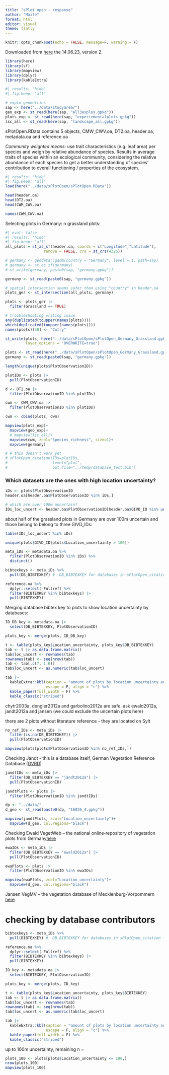 ```yaml
---
title: "sPlot open - response"
author: "Maite"
format: html
editor: visual
theme: flatly
---
```


```r
knitr::opts_chunk$set(echo = FALSE, message=F, warning = F)
```

Downloaded from [here](https://idata.idiv.de/ddm/Data/ShowData/3474?version=76) the 14.06.23, version 2.

```r
library(here)
library(sf)
library(mapview)
library(dplyr)
library(kableExtra)
```

```r
#| results: 'hide'
#| fig.keep: 'all'

# explo geometries
sap <- here("../data/studyarea/")
geo_exp <- st_read(here(sap, "all3explos.gpkg"))
plots_exp <- st_read(here(sap, "experiementalplots.gpkg"))
lsc_all <- st_read(here(sap, "landscape_all.gpkg"))
```

sPlotOpen.RData contains 5 objects, CMW_CWV.oa, DT2.oa, header.oa, metadata.oa and reference.oa

*Community weighted means*: use trait characteristics (e.g. leaf area) per species and weigh by relative abundance of species. Results in average traits of species within an ecological community, considering the relative abundance of each species to get a better understanding of species' contribution to overall functioning / properties of the ecosystem.

```r
#| results: 'hide'
#| fig.keep: 'all'
load(here("../data/sPlotOpen/sPlotOpen.RData"))

head(header.oa)
head(DT2.oa)
head(CWM_CWV.oa)

names(CWM_CWV.oa)
```

Selecting plots in Germany: n grassland plots:

```r
#| eval: false
#| results: 'hide'
#| fig.keep: 'all'
all_plots = st_as_sf(header.oa, coords = c("Longitude","Latitude"), 
                 remove = FALSE, crs = st_crs(4326))

# germany <- geodata::gadm(country = "Germany", level = 1, path=sap) 
# germany <- st_as_sf(germany)
# st_write(germany, paste0(sap, "germany.gpkg"))

germany <- st_read(paste0(sap, "germany.gpkg"))

# spatial intersection seems safer than using "country" in header.oa
plots_ger <- st_intersection(all_plots, germany) 

plots <- plots_ger |>
  filter(Grassland == TRUE)

# troubleshooting writing issue
any(duplicated(toupper(names(plots))))
which(duplicated(toupper(names(plots))))
names(plots)[50] <- "Cntry"

st_write(plots, here("../data/sPlotOpen/sPlotOpen_Germany_Grassland.gpkg"), 
         layer_options = "OVERWRITE=true")

```

```r
plots <- st_read(here("../data/sPlotOpen/sPlotOpen_Germany_Grassland.gpkg"))
germany <- st_read(paste0(sap, "germany.gpkg"))

length(unique(plots$PlotObservationID))
```

```r
plotIDs <- plots |>
  pull(PlotObservationID)

d <- DT2.oa |>
  filter(PlotObservationID %in% plotIDs)

cwm <- CWM_CWV.oa |>
  filter(PlotObservationID %in% plotIDs)

cwm <- cbind(plots, cwm)
```

```r

mapview(plots_exp)+
  mapview(geo_exp)+
  # mapview(lsc_all)+
  mapview(cwm, zcol="Species_richness", size=1)+
  mapview(germany)

```

```r
# # this doesn't work yet 
# sPlotOpen_citation(IDs=plotIDs,
#                    level="plot",
#                    out.file="../temp/database_test.bib")


```

### Which datasets are the ones with high location uncertainty? 

```r
iDs <- plots$PlotObservationID
header.oa[header.oa$PlotObservationID %in% iDs,]
```


```r
# which are over 100m uncertain? 
IDs_loc_uncert <- header.oa$PlotObservationID[header.oa$GIVD_ID %in% unique(plots$GIVD_ID[plots$Location_uncertainty > 100])]

```

about half of the grassland plots in Germany are over 100m uncertain and those belong to belong to three GIVD_IDs:

```r
table(IDs_loc_uncert %in% iDs)

unique(plots$GIVD_ID[plots$Location_uncertainty > 100])
```



```r
meta_iDs <- metadata.oa %>% 
  filter(PlotObservationID %in% iDs) %>% 
  distinct()

bibtexkeys <- meta_iDs %>% 
  pull(DB_BIBTEXKEY) #  DB_BIBTEXKEY for databases in sPlotOpen_citation function, BIBTEXKEY is for the contributors to the databases 

reference.oa %>% 
  dplyr::select(-Fullref) %>% 
  filter(BIBTEXKEY %in% bibtexkeys) |>
  pull(BIBTEXKEY)


```

Merging database bibtex key to plots to show location uncertainty by databases: 
```r
ID_DB_key <- metadata.oa |>
  select(DB_BIBTEXKEY, PlotObservationID)

plots_key <- merge(plots, ID_DB_key)

t <- table(plots_key$Location_uncertainty, plots_key$DB_BIBTEXKEY)
tab <- t |> as.data.frame.matrix()
tab$loc_uncert <- rownames(tab) 
rownames(tab) <- seq(nrow(tab))
tab <- tab[,c(7, 1:6)]
tab$loc_uncert <- as.numeric(tab$loc_uncert)

tab |>
  kableExtra::kbl(caption = "amount of plots by location uncertainty and database authors: ", 
                  escape = F, align = "c") %>% 
  kable_paper(full_width = F) %>% 
  kable_classic("striped")

```

chytr2003a, dengler2012a and garbolino2012a are safe. ask ewald2012a,  jandt2012a and jansen (we could exclude the uncertain plots here)

there are 2 plots without literature reference - they are located on Sylt 

```r
no_ref_IDs <- meta_iDs |>
  filter(is.na(DB_BIBTEXKEY)) |>
  pull(PlotObservationID)

mapview(plots[plots$PlotObservationID %in% no_ref_IDs,])


```

Checking Jandt - this is a database itself, German Vegetation Reference Database ([GVRD](https://www.biodiversity-plants.de/biodivers_ecol/article_meta.php?DOI=10.7809/b-e.00146))

```r
jandtIDs <- meta_iDs |>
  filter(DB_BIBTEXKEY == "jandt2012a") |>
  pull(PlotObservationID)

jandtPlots <- plots |>
  filter(PlotObservationID %in% jandtIDs)

dp <- "../data/"
d_geo <- st_read(paste0(dp, "16826_4.gpkg"))

mapview(jandtPlots, zcol="Location_uncertainty")+
  mapview(d_geo, col.regions="black")
```

Checking Ewald VegetWeb – the national online‐repository of vegetation plots from Germany[here](https://doi.org/10.7809/b-e.00073)
```r
ewaIDs <- meta_iDs |>
  filter(DB_BIBTEXKEY == "ewald2012a") |>
  pull(PlotObservationID)

ewaPlots <- plots |>
  filter(PlotObservationID %in% ewaIDs)

mapview(ewaPlots, zcol="Location_uncertainty")+
  mapview(d_geo, col.regions="black")
```

Jansen VegMV – the vegetation database of Mecklenburg-Vorpommern [here](https://doi.org/10.7809/b-e.00070)


# checking by database contributors 
```r

bibtexkeys <- meta_iDs %>% 
  pull(BIBTEXKEY) #  DB_BIBTEXKEY for databases in sPlotOpen_citation function, BIBTEXKEY is for the contributors to the databases 

reference.oa %>% 
  dplyr::select(-Fullref) %>% 
  filter(BIBTEXKEY %in% bibtexkeys) |>
  pull(BIBTEXKEY)

ID_key <- metadata.oa |>
  select(BIBTEXKEY, PlotObservationID)

plots_key <- merge(plots, ID_key)

t <- table(plots_key$Location_uncertainty, plots_key$BIBTEXKEY)
tab <- t |> as.data.frame.matrix()
tab$loc_uncert <- rownames(tab) 
rownames(tab) <- seq(nrow(tab))
tab$loc_uncert <- as.numeric(tab$loc_uncert)

tab |>
  kableExtra::kbl(caption = "amount of plots by location uncertainty authors: ", 
                  escape = F, align = "c") %>% 
  kable_paper(full_width = F) %>% 
  kable_classic("striped")


```

up to 100m uncertainty, remaining n = 
```r
plots_100 <- plots[plots$Location_uncertainty <= 100,]
nrow(plots_100)
mapview(plots_100)
```

